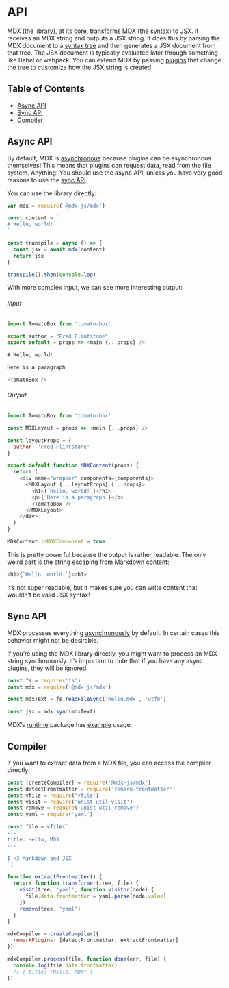 # API

MDX (the library), at its core, transforms MDX (the syntax) to JSX.
It receives an MDX string and outputs a JSX string.
It does this by parsing the MDX document to a [syntax tree][ast] and then
generates a JSX document from that tree.
The JSX document is typically evaluated later through something like Babel or
webpack.
You can extend MDX by passing [plugins][] that change the tree to customize how
the JSX string is created.

## Table of Contents

- [Async API](#async-api)
- [Sync API](#sync-api)
- [Compiler](#compiler)

## Async API

By default, MDX is [asynchronous][async] because plugins can be asynchronous
themselves!
This means that plugins can request data, read from the file system.
Anything!
You should use the async API, unless you have very good reasons to use the
[sync API][sync].

You can use the library directly:

```js
var mdx = require('@mdx-js/mdx')

const content = `
# Hello, world!
`

const transpile = async () => {
  const jsx = await mdx(content)
  return jsx
}

transpile().then(console.log)
```

With more complex input, we can see more interesting output:

###### Input

```js
import TomatoBox from 'tomato-box'

export author = "Fred Flintstone"
export default = props => <main {...props} />

# Hello, world!

Here is a paragraph

<TomatoBox />
```

###### Output

```js
import TomatoBox from 'tomato-box'

const MDXLayout = props => <main {...props} />

const layoutProps = {
  author: 'Fred Flintstone'
}

export default function MDXContent(props) {
  return (
    <div name="wrapper" components={components}>
      <MDXLayout {...layoutProps} {...props}>
        <h1>{`Hello, world!`}</h1>
        <p>{`Here is a paragraph`}</p>
        <TomatoBox />
      </MDXLayout>
    </div>
  )
}

MDXContent.isMDXComponent = true
```

This is pretty powerful because the output is rather readable.
The only weird part is the string escaping from Markdown content:

```js
<h1>{`Hello, world!`}</h1>
```

It’s not super readable, but it makes sure you can write content that wouldn’t
be valid JSX syntax!

## Sync API

MDX processes everything [asynchronously][async] by default.
In certain cases this behavior might not be desirable.

If you’re using the MDX library directly, you might want to process an MDX
string synchronously.
It’s important to note that if you have any async plugins, they will be ignored.

```js
const fs = require('fs')
const mdx = require('@mdx-js/mdx')

const mdxText = fs.readFileSync('hello.mdx', 'utf8')

const jsx = mdx.sync(mdxText)
```

<!-- TODO: links should be updated. Can we also inline this example? -->

MDX’s [runtime][] package has [example][] usage.

## Compiler

If you want to extract data from a MDX file, you can access the
compiler directly:

```js
const {createCompiler} = require('@mdx-js/mdx')
const detectFrontmatter = require('remark-frontmatter')
const vfile = require('vfile')
const visit = require('unist-util-visit')
const remove = require('unist-util-remove')
const yaml = require('yaml')

const file = vfile(`
---
title: Hello, MDX
---

I <3 Markdown and JSX
`)

function extractFrontmatter() {
  return function transformer(tree, file) {
    visit(tree, 'yaml', function visitor(node) {
      file.data.frontmatter = yaml.parse(node.value)
    })
    remove(tree, 'yaml')
  }
}

mdxCompiler = createCompiler({
  remarkPlugins: [detectFrontmatter, extractFrontmatter]
})

mdxCompiler.process(file, function done(err, file) {
  console.log(file.data.frontmatter)
  // { title: "Hello, MDX" }
})
```

[ast]: /advanced/ast
[plugins]: /plugins
[async]: #async-api
[sync]: #sync-api
[runtime]: /advanced/runtime
[example]: https://github.com/mdx-js/mdx/blob/d5a5189e715dc28370de13f6cc0fd18a06f0f122/packages/runtime/src/index.js#L16-L18
